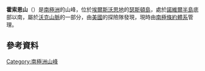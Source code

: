 {{coord|72|14|S|98|29|W|source:GNIS|display=title}}

'''霍索恩山'''（{{lang-en|Mount Hawthorne}}）是[[南極洲|南極洲]]的山峰，位於[[埃爾斯沃思地|埃爾斯沃思地]]的[[瑟斯頓島|瑟斯頓島]]，處於[[諾維爾半島|諾維爾半島]]底部以南，屬於[[沃克山脈|沃克山脈]]的一部分，由[[美國|美國]]的探險隊發現，現時由[[南極條約體系|南極條約體系]]管理。

==參考資料==
{{cite gnis | type = antarid | id = 6506| name = Hawthorne, Mount | accessdate = 2012-06-01}}

{{Antarctica-geo-stub}}
[[Category:南極洲山峰|Category:南極洲山峰]]